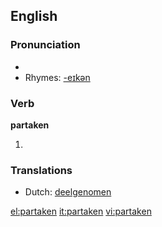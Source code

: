 ==English==

===Pronunciation===
* {{IPA|/pɑɻ'teɪkən/}}
* Rhymes: [[Rhymes:English:-eɪkən|-eɪkən]]

===Verb===
'''partaken'''

# {{past participle of| to [[partake]]}}

===Translations===
{{rfc-level|Translations at L3+ (AutoFormat would have corrected level of Translations)}}
* Dutch: [[deelgenomen]]

[[el:partaken]]
[[it:partaken]]
[[vi:partaken]]
